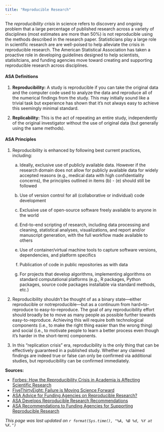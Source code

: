 ```yaml
---
title: "Reproducible Research"
---
```


The *reproducibility crisis* in science refers to discovery and ongoing problem that a large percentage of published research across a variety of disciplines (most estimates are more than 50%) is not reproducible using the methods described in the research paper. Statisticians play a large role in scientific research are are well-poised to help alleviate the crisis in reproducible research. The American Statistical Association has taken a proactive role in developing guidelines designed to help scientists, statisitcians, and funding agencies move toward creating and supporting reproducible research across disciplines.

#### ASA Definitions

1. **Reproducibility:** A study is reproducible if you can take the original data and the
computer code used to analyze the data and reproduce all of the numerical findings
from the study. This may initially sound like a trivial task but experience has shown that
it’s not always easy to achieve this seemingly minimal standard.

2. **Replicability:** This is the act of repeating an entire study, independently of the original
investigator without the use of original data (but generally using the same methods).

#### ASA Principles

1. Reproducibility is enhanced by following best current practices, including:

     a. Ideally, exclusive use of publicly available data. However if the research domain does not allow for publicly available data for widely accepted reasons (e.g., medical data with high confidentiality concerns), the principles outlined in items (b) - (e) should still be followed

     b. Use of version control for all (collaborative or individual) code development
     c. Exclusive use of open-source software freely available to anyone in the world
     d. End-to-end scripting of research, including data processing and cleaning, statistical analyses, visualizations, and report and/or manuscript generation, with the full workflow made available to others
     e. Use of container/virtual machine tools to capture software versions, dependencies, and platform specifics
     f. Publication of code in public repositories as with data
     g. For projects that develop algorithms, implementing algorithms on standard computational platforms (e.g., R packages, Python packages, source code packages installable via standard methods, etc.)
     
2. Reproducibility shouldn't be thought of as a binary state—either reproducible or notreproducible—but as a continuum from hard=to-reproduce to easy-to-reproduce. The goal of any reproducibility effort should broadly be to move as many people as possible further towards easy-to-reproduce. Achieving this will require both technological components (i.e., to make the right thing easier than the wrong thing) and social (i.e., to motivate people to learn a better process even though it's harder in the short-term) components.

3. In this “replication crisis” era, reproducibility is the only thing that can be effectively guaranteed in a published study. Whether any claimed findings are indeed true or false can only be confirmed via additional studies, but reproducibility can be confirmed immediately.

**Sources:** 

* [Forbes: How the Reproducibility Crisis in Academia is Affecting Scientific Research](https://www.forbes.com/sites/quora/2017/02/09/how-the-reproducibility-crisis-in-academia-is-affecting-scientific-research/#47fbfb153dad)
* [FiveThirtyEight: Failure is Moving Science Forward](https://fivethirtyeight.com/features/failure-is-moving-science-forward/)
* [ASA Advice for Funding Agencies on Reproducible Research?](http://community.amstat.org/blogs/amy-nussbaum/2016/10/12/asa-advice-for-funding-agencies-on-reproducible-research)
* [ASA Develops Reproducible Research Recommendations](https://www.amstat.org/ASA/News/ASA-Develops-Reproducible-Research-Recommendations.aspx)
* [ASA Recommendations to Funding Agencies for Supporting Reproducible
Research](https://www.amstat.org/asa/files/pdfs/POL-ReproducibleResearchRecommendations.pdf)

*This page was last updated on `r format(Sys.time(), "%A, %B %d, %Y at %X.")`*
